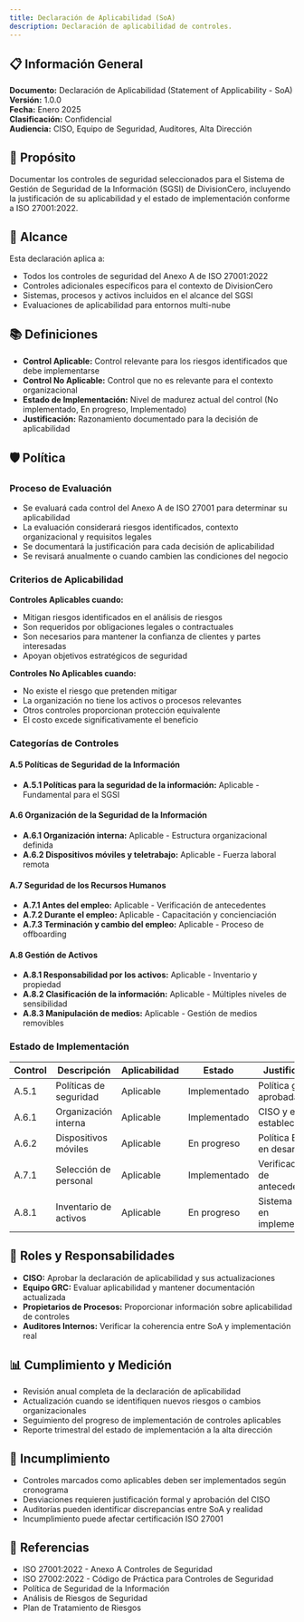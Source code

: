 ```yaml
---
title: Declaración de Aplicabilidad (SoA)
description: Declaración de aplicabilidad de controles.
---
```


## 📋 Información General

**Documento:** Declaración de Aplicabilidad (Statement of Applicability - SoA)  
**Versión:** 1.0.0  
**Fecha:** Enero 2025  
**Clasificación:** Confidencial  
**Audiencia:** CISO, Equipo de Seguridad, Auditores, Alta Dirección

## 🎯 Propósito

Documentar los controles de seguridad seleccionados para el Sistema de Gestión de Seguridad de la Información (SGSI) de DivisionCero, incluyendo la justificación de su aplicabilidad y el estado de implementación conforme a ISO 27001:2022.

## 🏢 Alcance

Esta declaración aplica a:
- Todos los controles de seguridad del Anexo A de ISO 27001:2022
- Controles adicionales específicos para el contexto de DivisionCero
- Sistemas, procesos y activos incluidos en el alcance del SGSI
- Evaluaciones de aplicabilidad para entornos multi-nube

## 📚 Definiciones

- **Control Aplicable:** Control relevante para los riesgos identificados que debe implementarse
- **Control No Aplicable:** Control que no es relevante para el contexto organizacional
- **Estado de Implementación:** Nivel de madurez actual del control (No implementado, En progreso, Implementado)
- **Justificación:** Razonamiento documentado para la decisión de aplicabilidad

## 🛡️ Política

### Proceso de Evaluación
- Se evaluará cada control del Anexo A de ISO 27001 para determinar su aplicabilidad
- La evaluación considerará riesgos identificados, contexto organizacional y requisitos legales
- Se documentará la justificación para cada decisión de aplicabilidad
- Se revisará anualmente o cuando cambien las condiciones del negocio

### Criterios de Aplicabilidad
**Controles Aplicables cuando:**
- Mitigan riesgos identificados en el análisis de riesgos
- Son requeridos por obligaciones legales o contractuales
- Son necesarios para mantener la confianza de clientes y partes interesadas
- Apoyan objetivos estratégicos de seguridad

**Controles No Aplicables cuando:**
- No existe el riesgo que pretenden mitigar
- La organización no tiene los activos o procesos relevantes
- Otros controles proporcionan protección equivalente
- El costo excede significativamente el beneficio

### Categorías de Controles

#### A.5 Políticas de Seguridad de la Información
- **A.5.1 Políticas para la seguridad de la información:** Aplicable - Fundamental para el SGSI

#### A.6 Organización de la Seguridad de la Información
- **A.6.1 Organización interna:** Aplicable - Estructura organizacional definida
- **A.6.2 Dispositivos móviles y teletrabajo:** Aplicable - Fuerza laboral remota

#### A.7 Seguridad de los Recursos Humanos
- **A.7.1 Antes del empleo:** Aplicable - Verificación de antecedentes
- **A.7.2 Durante el empleo:** Aplicable - Capacitación y concienciación
- **A.7.3 Terminación y cambio del empleo:** Aplicable - Proceso de offboarding

#### A.8 Gestión de Activos
- **A.8.1 Responsabilidad por los activos:** Aplicable - Inventario y propiedad
- **A.8.2 Clasificación de la información:** Aplicable - Múltiples niveles de sensibilidad
- **A.8.3 Manipulación de medios:** Aplicable - Gestión de medios removibles

### Estado de Implementación

| Control | Descripción | Aplicabilidad | Estado | Justificación |
|---------|-------------|---------------|--------|---------------|
| A.5.1 | Políticas de seguridad | Aplicable | Implementado | Política general aprobada |
| A.6.1 | Organización interna | Aplicable | Implementado | CISO y equipo establecidos |
| A.6.2 | Dispositivos móviles | Aplicable | En progreso | Política BYOD en desarrollo |
| A.7.1 | Selección de personal | Aplicable | Implementado | Verificaciones de antecedentes |
| A.8.1 | Inventario de activos | Aplicable | En progreso | Sistema CMDB en implementación |

## 👥 Roles y Responsabilidades

- **CISO:** Aprobar la declaración de aplicabilidad y sus actualizaciones
- **Equipo GRC:** Evaluar aplicabilidad y mantener documentación actualizada
- **Propietarios de Procesos:** Proporcionar información sobre aplicabilidad de controles
- **Auditores Internos:** Verificar la coherencia entre SoA y implementación real

## 📊 Cumplimiento y Medición

- Revisión anual completa de la declaración de aplicabilidad
- Actualización cuando se identifiquen nuevos riesgos o cambios organizacionales
- Seguimiento del progreso de implementación de controles aplicables
- Reporte trimestral del estado de implementación a la alta dirección

## 🚨 Incumplimiento

- Controles marcados como aplicables deben ser implementados según cronograma
- Desviaciones requieren justificación formal y aprobación del CISO
- Auditorías pueden identificar discrepancias entre SoA y realidad
- Incumplimiento puede afectar certificación ISO 27001

## 📖 Referencias

- ISO 27001:2022 - Anexo A Controles de Seguridad
- ISO 27002:2022 - Código de Práctica para Controles de Seguridad
- Política de Seguridad de la Información
- Análisis de Riesgos de Seguridad
- Plan de Tratamiento de Riesgos
